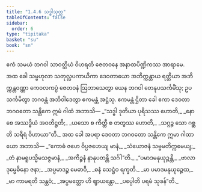```yaml
---
title: "1.4.6 သဒ္ဓါသုတ္တ"
tableOfContents: false
sidebar:
  order: 6
type: "tipitaka"
basket: "su"
book: "sn"
---
```



<DynamicBreadcrumb />

<Division number="36" book="sn" e="ch" v="18" p="285">

<Paragraph number="199" book="sn">
ဧကံ သမယံ ဘဂဝါ သာဝတ္ထိယံ ဝိဟရတိ ဇေတဝနေ အနာထပိဏ္ဍိကဿ အာရာမေ. အထ ခေါ သမ္ဗဟုလာ သတုလ္လပကာယိကာ ဒေဝတာယော အဘိက္ကန္တာယ ရတ္တိယာ အဘိက္ကန္တဝဏ္ဏာ ကေဝလကပ္ပံ ဇေတဝနံ ဩဘာသေတွာ ယေန ဘဂဝါ တေနုပသင်္ကမိံသု; ဥပသင်္ကမိတွာ ဘဂဝန္တံ အဘိဝါဒေတွာ ဧကမန္တံ အဋ္ဌံသု. ဧကမန္တံ ဌိတာ ခေါ ဧကာ ဒေဝတာ ဘဂဝတော သန္တိကေ ဣမံ ဂါထံ အဘာသိ—
</Paragraph>

<Paragraph number="200" type="verses" book="sn">
_“သဒ္ဓါ ဒုတိယာ ပုရိသဿ ဟောတိ,_  
_နော စေ အဿဒ္ဓိယံ အဝတိဋ္ဌတိ;_  
_ယသော စ ကိတ္တီ စ တတွဿ ဟောတိ,_  
_သဂ္ဂဉ္စ သော ဂစ္ဆတိ သရီရံ ဝိဟာယာ”တိ._  

</Paragraph>

<Paragraph number="201" book="sn">
အထ ခေါ အပရာ ဒေဝတာ ဘဂဝတော သန္တိကေ ဣမာ ဂါထာယော အဘာသိ—
</Paragraph>

<Paragraph number="202" type="verses" book="sn">
_“ကောဓံ ဇဟေ ဝိပ္ပဇဟေယျ မာနံ,_  
_သံယောဇနံ သဗ္ဗမတိက္ကမေယျ;_  
_တံ နာမရူပသ္မိမသဇ္ဇမာနံ,_  
_အကိဉ္စနံ နာနုပတန္တိ သင်္ဂါ”တိ._  

</Paragraph>

<Paragraph number="203" type="verses" book="sn">
_“ပမာဒမနုယုဉ္ဇန္တိ,_  
_ဗာလာ ဒုမ္မေဓိနော ဇနာ;_  
_အပ္ပမာဒဉ္စ မေဓာဝီ,_  
_ဓနံ သေဋ္ဌံဝ ရက္ခတိ._  

</Paragraph>

<Paragraph number="204" type="verses" book="sn">
_မာ ပမာဒမနုယုဉ္ဇေထ,_  
_မာ ကာမရတိ သန္ထဝံ;_  
_အပ္ပမတ္တော ဟိ ဈာယန္တော,_  
_ပပ္ပေါတိ ပရမံ သုခန်”တိ._
</Paragraph>
</Division>